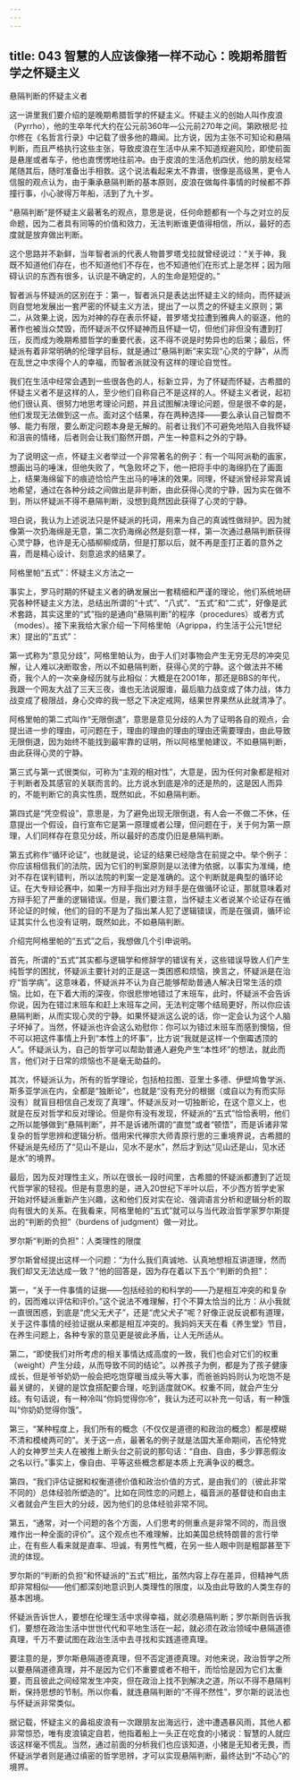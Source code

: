 ```yaml
---
---
---
```

title: 043 智慧的人应该像猪一样不动心：晚期希腊哲学之怀疑主义
---







悬隔判断的怀疑主义者

这一讲里我们要介绍的是晚期希腊哲学的怀疑主义。怀疑主义的创始人叫作皮浪（Pyrrho），他的生卒年代大约在公元前360年—公元前270年之间。第欧根尼·拉尔修在《名哲言行录》中记载了很多他的趣闻。比方说，因为主张不可知论和悬隔判断，而且严格执行这些主张，导致皮浪在生活中从来不知道规避风险，即使前面是悬崖或者车子，他也直愣愣地往前冲。由于皮浪的生活危机四伏，他的朋友经常尾随其后，随时准备出手相救。这个说法看起来太不靠谱，很像是高级黑，更令人信服的观点认为，由于秉承悬隔判断的基本原则，皮浪在做每件事情的时候都不莽撞行事，小心驶得万年船，活到了九十岁。

“悬隔判断”是怀疑主义最著名的观点，意思是说，任何命题都有一个与之对立的反命题，因为二者具有同等的价值和效力，无法判断谁更值得相信，所以，最好的态度就是放弃做出判断。

这个思路并不新鲜，当年智者派的代表人物普罗塔戈拉就曾经说过：“关于神，我既不知道他们存在，也不知道他们不存在，也不知道他们在形式上是怎样；因为阻碍认识的东西有很多，认识是不确定的，人的生命是短促的。”

智者派与怀疑派的区别在于：第一，智者派只是表达出怀疑主义的倾向，而怀疑派则自觉地发展出一套严密的怀疑主义方法，提出了一以贯之的怀疑主义原则；第二，从效果上说，因为对神的存在表示怀疑，普罗塔戈拉遭到雅典人的驱逐，他的著作也被当众焚毁，而怀疑派不仅怀疑神而且怀疑一切，但他们非但没有遭到打压，反而成为晚期希腊哲学的重要代表，这不得不说是时势异也的后果；最后，怀疑派有着非常明确的伦理学目标，就是通过“悬隔判断”来实现“心灵的宁静”，从而在乱世之中求得个人的幸福，而智者派就没有这样的理论自觉性。

我们在生活中经常会遇到一些很各色的人，标新立异，为了怀疑而怀疑，古希腊的怀疑主义者不是这样的人，至少他们自称自己不是这样的人。怀疑主义者说，起初他们很认真、很努力地思考理论问题，并且试图解决理论问题，但是很不幸的是，他们发现无法做到这一点。面对这个结果，存在两种选择——要么承认自己智商不够、能力有限，要么断定问题本身是无解的。前者让我们不可避免地陷入自我怀疑和沮丧的情绪，后者则会让我们豁然开朗，产生一种意料之外的宁静。

为了说明这一点，怀疑主义者举过一个非常著名的例子：有一个叫阿派勒的画家，想画出马的唾沫，但他失败了，气急败坏之下，他一把将手中的海绵扔在了画面上，结果海绵留下的痕迹恰恰产生出马的唾沫的效果。同理，怀疑派曾经非常真诚地希望，通过在各种分歧之间做出是非判断，由此获得心灵的宁静，因为实在做不到，所以怀疑派不得不悬隔判断，没想到竟然因此获得了心灵的宁静。

坦白说，我认为上述说法只是怀疑派的托词，用来为自己的真诚性做辩护。因为就像第一次扔海绵是无意，第二次扔海绵必然是刻意一样，第一次通过悬隔判断获得心灵宁静，也许是无心插柳柳成荫，但是打那以后，就不再是歪打正着的意外之喜，而是精心设计、刻意追求的结果了。


阿格里帕“五式”：怀疑主义方法之一

事实上，罗马时期的怀疑主义者的确发展出一套精细和严谨的理论，他们系统地研究各种怀疑主义方法，总结出所谓的“十式”、“八式”、“五式”和“二式”，好像是武术套路，其实这里的“式”指的是通向“悬隔判断”的程序（procedures）或者方式（modes）。接下来我给大家介绍一下阿格里帕（Agrippa，约生活于公元1世纪末）提出的“五式”：

第一式称为“意见分歧”，阿格里帕认为，由于人们对事物会产生无穷无尽的冲突见解，让人难以决断取舍，所以不如悬隔判断，获得心灵的宁静。这个做法并不稀奇，我个人的一次亲身经历就与此相似：大概是在2001年，那还是BBS的年代，我跟一个网友大战了三天三夜，谁也无法说服谁，最后脑力战变成了体力战，体力战变成了极限战，身心交瘁的我一怒之下决定戒网，结果世界果然从此就清净了。

阿格里帕的第二式叫作“无限倒退”，意思是意见分歧的人为了证明各自的观点，会提出进一步的理由，可问题在于，理由的理由的理由的理由还需要理由，由此导致无限倒退，因为始终不能找到最牢靠的证明，所以阿格里帕建议，不如悬隔判断，由此获得心灵的宁静。

第三式与第一式很类似，可称为“主观的相对性”，大意是，因为任何对象都是相对于判断者及其感官的关联而言的。比方说水到底是冷的还是热的，这是因人而异的，不能判断它的真实性质，既然如此，不如悬隔判断。

第四式是“凭空假设”，意思是，为了避免出现无限倒退，有人会一不做二不休，任意提出一个假设，自行宣布它是第一原理或者公理，但问题在于，关于何为第一原理，人们同样存在意见分歧，所以最好的态度仍旧是悬隔判断。

第五式称作“循环论证”，也就是说，论证的结果已经隐含在前提之中。举个例子：你应该相信我们的法院，因为它们的判案原则是以法律为依据，以事实为准绳，绝对不存在误判错判，所以法院的判案一定是准确的。这个判断就是典型的循环论证。在大专辩论赛中，如果一方辩手指出对方辩手是在做循环论证，那就意味着对方辩手犯了严重的逻辑错误。但是，我们要注意，当怀疑主义者说某个论证存在循环论证的时候，他们的目的不是为了指出某人犯了逻辑错误，而是在强调，循环论证其实什么也没有证明，既然如此，不如悬隔判断。

介绍完阿格里帕的“五式”之后，我想做几个引申说明。

首先，所谓的“五式”其实都与逻辑学和修辞学的错误有关，这些错误导致人们产生纯哲学的困扰，怀疑派主要针对的正是这一类困惑和烦恼，换言之，怀疑派是在治疗“哲学病”。这意味着，怀疑派并不认为自己能够帮助普通人解决日常生活的烦恼。比如，在下着大雨的深夜，你很悲惨地错过了末班车，此时，怀疑派不会告诉你说，因为在错过末班车和赶上末班车之间，无法判定哪个结局更好，所以你应该悬隔判断，从而实现心灵的宁静。如果怀疑派这么说的话，你一定会认为这个人脑子坏掉了。当然，怀疑派也许会这么劝慰你：你可以为错过末班车而感到懊恼，但不可以把这件事情上升到“本性上的坏事”，比方说“我就是这样一个倒霉透顶的人”。怀疑派认为，自己的哲学可以帮助普通人避免产生“本性坏”的想法，就此而言，他们对于日常的烦恼也不是毫无助益的。

其次，怀疑派认为，所有的哲学理论，包括柏拉图、亚里士多德、伊壁鸠鲁学派、斯多亚学派在内，全都是“独断论”，也就是“没有充分的根据（或自以为有而实际没有）就盲目相信自己发现了真理”。怀疑派反对一切独断论，在这个意义上，也就是在反对哲学和反对理论。但是你有没有发现，怀疑派的“五式”恰恰表明，他们之所以能够做到“悬隔判断”，并不是诉诸所谓的“直觉”或者“顿悟”，而是诉诸非常复杂的哲学思辨和逻辑分析。借用宋代禅宗大师青原行思的三重境界说，古希腊的怀疑派是先经历了“见山不是山，见水不是水”，然后才到达“见山还是山，见水还是水”的境界。

最后，因为反对理性主义，所以在很长一段时间里，古希腊的怀疑派都遭到了近现代哲学家的轻视。但是有意思的是，进入20世纪下半叶以后，不少西方哲学史家开始对怀疑派重新产生兴趣，这和他们反对实在论、强调语言分析和逻辑分析的取向有很大的关系。在我看来，阿格里帕的“五式”就可以与当代政治哲学家罗尔斯提出的“判断的负担”（burdens of judgment）做一对比。


罗尔斯“判断的负担”：人类理性的限度

罗尔斯曾经提出这样一个问题：“为什么我们真诚地、认真地想相互讲道理，然而我们却又无法达成一致？”他的回答是，因为存在着以下五个“判断的负担”：

第一，“关于一件事情的证据——包括经验的和科学的——乃是相互冲突的和复杂的，因而难以评估和评价。”这个说法不难理解，打个不算太恰当的比方：从小我就一直很困惑，到底是“虎父无犬子”，还是“虎父犬子”呢？好像正说反说都有道理，关于这件事情的经验证据从来都是相互冲突的。我妈妈天天在看《养生堂》节目，在养生问题上，各种专家的意见更是彼此矛盾，让人无所适从。

第二，“即使我们对所考虑的相关事情达成高度的一致，我们也会对它们的权重（weight）产生分歧，从而导致不同的结论”。以养孩子为例，都是为了孩子健康成长，但是爷爷奶奶一般会把吃饱穿暖当成头等大事，而爸爸妈妈则认为吃饱不是最关键的，关键的是饮食搭配要合理，吃到适度就OK。权重不同，就会产生分歧。有句话说，有一种冷叫“你妈觉得你冷”，我认为还可以补充一句话，有一种饿叫“你奶奶觉得你饿”。

第三，“某种程度上，我们所有的概念（不仅仅是道德的和政治的概念）都是模糊不清和模棱两可的”。关于这一点，最著名的例子就是法国大革命期间，吉伦特党人的女神罗兰夫人在被推上断头台之前说的那句话：“自由、自由，多少罪恶假汝之名以行。”事实上，像自由、平等这些概念都是本质上充满争议的概念。

第四，“我们评估证据和权衡道德价值和政治价值的方式，是由我们的（彼此非常不同的）总体经验所塑造的”。比如在同性恋的问题上，福音派的基督徒和自由主义者就会产生巨大的分歧，因为他们的总体经验非常不同。

第五，“通常，对一个问题的各个方面，人们思考的侧重点是非常不同的，而且很难作出一种全面的评价”。这个观点也不难理解，比如美国总统特朗普的言行举止，在有些人看来就是直率、坦诚，有男性气概，在另一些人眼中则是粗鄙甚至下流的体现。

罗尔斯的“判断的负担”和怀疑派的“五式”相比，虽然内容上存在差异，但精神气质却非常相似——他们都深刻地意识到人类理性的限度，以及由此导致的人类生存的基本困境。

怀疑派告诉世人，要想在伦理生活中求得幸福，就必须悬隔判断；罗尔斯则告诉我们，要想在政治生活中世世代代和平地生活在一起，就必须在政治领域中悬隔道德真理，千万不要试图在政治生活中去寻找和实践道德真理。

要注意的是，罗尔斯悬隔道德真理，但不否定道德真理。对他来说，政治哲学之所以要悬隔道德真理，并不是因为它们不重要或者不相干，而恰恰是因为它们太重要，而且彼此之间经常发生冲突，但在政治上找不到解决之道，所以不得不悬隔判断，保持思想的节制。所以你看，就连悬隔判断的“不得不然性”，罗尔斯的说法也与怀疑派非常类似。

据记载，怀疑主义的鼻祖皮浪有一次跟朋友出海远行，途中遭遇暴风雨，其他人都非常惊恐，唯有皮浪镇定自若，他指着船上一头正在吃食的小猪说：智慧的人就应该这样毫不慌乱。当然，通过前面的分析我们也应该知道，小猪是无知者无畏，而怀疑派学者则是通过缜密的哲学思辨，才可以实现悬隔判断，最终达到“不动心”的境界。